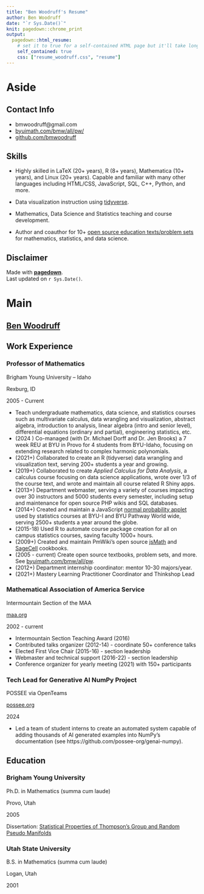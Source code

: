 ```yaml
---
title: "Ben Woodruff's Resume"
author: Ben Woodruff
date: "`r Sys.Date()`"
knit: pagedown::chrome_print
output:
  pagedown::html_resume:
    # set it to true for a self-contained HTML page but it'll take longer to render
    self_contained: true
    css: ["resume_woodruff.css", "resume"]
---
```



Aside
================================================================================

Contact Info {#contact}
--------------------------------------------------------------------------------

- <i class="fa fa-envelope"></i> bmwoodruff@gmail.com
- <i class="fa fa-globe"></i> [byuimath.com/bmw/all/pw/](https://byuimath.com/bmw/all/pw)
- <i class="fa fa-github"></i> [github.com/bmwoodruff](https://github.com/bmwoodruff)
<!---
- <i class="fa fa-linkedin"></i> [linkedin.com/in/ben-woodruff-4523485/](https://www.linkedin.com/in/ben-woodruff-4523485/)
- <i class="fa fa-phone"></i> +1 208-227-4984
--->


Skills {#skills}
--------------------------------------------------------------------------------

- Highly skilled in LaTeX (20+ years), R (8+ years), Mathematica (10+ years), and Linux (20+ years). Capable and familiar with many other languages including HTML/CSS, JavaScript, SQL, C++, Python, and more.

- Data visualization instruction using [tidyverse](https://ggplot2.tidyverse.org/).

- Mathematics, Data Science and Statistics teaching and course development.

- Author and coauthor for 10+ [open source education texts/problem sets](https://byuimath.com/bmw/all/pw/index.php?n=Main.EducationMaterials) for mathematics, statistics, and data science. 

Disclaimer {#disclaimer}
--------------------------------------------------------------------------------

Made with [**pagedown**](https://github.com/rstudio/pagedown).   
Last updated on `r Sys.Date()`.   



Main
================================================================================

[Ben Woodruff](https://byuimath.com/bmw/all/pw/) {#title}
--------------------------------------------------------------------------------



Work Experience {data-icon=laptop}
--------------------------------------------------------------------------------

### Professor of Mathematics

Brigham Young University -- Idaho 

Rexburg, ID

2005 - Current


- Teach undergraduate mathematics, data science, and statistics courses such as multivariate calculus, data wrangling and visualization, abstract algebra, introduction to analysis, linear algebra (intro and senior level), differential equations (ordinary and partial), engineering statistics, etc.
- (2024 ) Co-managed (with Dr. Michael Dorff and Dr. Jen Brooks) a 7 week REU at BYU in Provo for 4 students from BYU-Idaho, focusing on extending research related to complex harmonic polynomials.
- (2021+) Collaborated to create an R (tidyverse) data wrangling and visualization text, serving 200+ students a year and growing.
- (2019+) Collaborated to create *Applied Calculus for Data Analysis*, a calculus course focusing on data science applications, wrote over 1/3 of the course text, and wrote and maintain all course related R Shiny apps.
- (2013+) Department webmaster, serving a variety of courses impacting over 30 instructors and 5000 students every semester, including setup and maintenance for open source PHP wikis and SQL databases. 
- (2014+) Created and maintain a JavaScript [normal probability applet](https://byuimath.com/apps/normprob.html) used by statistics courses at BYU-I and BYU Pathway World wide, serving 2500+ students a year around the globe.
- (2015-18) Used R to automate course package creation for all on campus statistics courses, saving faculty 1000+ hours.
- (2009+) Created and maintain PmWiki's open source  [jsMath](https://www.pmwiki.org/wiki/Cookbook/jsMath) and [SageCell](https://www.pmwiki.org/wiki/Cookbook/SageCell) cookbooks.
- (2005 - current) Create open source textbooks, problem sets, and more. See  [byuimath.com/bmw/all/pw](https://byuimath.com/bmw/all/pw/).
- (2012+) Department internship coordinator: mentor 10-30 majors/year.
- (2021+) Mastery Learning Practitioner Coordinator and Thinkshop Lead


### Mathematical Association of America Service 

Intermountain Section of the MAA

[maa.org](https://www.maa.org/)

2002 - current

- Intermountain Section Teaching Award (2016)
- Contributed talks organizer (2012-14) - coordinate 50+ conference talks
- Elected First Vice Chair (2015-16) - section leadership
- Webmaster and technical support (2016-22) - section leadership
- Conference organizer for yearly meeting (2021) with 150+ participants 


### Tech Lead for Generative AI NumPy Project

POSSEE via OpenTeams

[possee.org](https://possee.org/)

2024

- Led a team of student interns to create an automated system capable of adding thousands of AI generated examples into NumPy's documentation (see  https://github.com/possee-org/genai-numpy).




Education {data-icon=graduation-cap data-concise=true}
--------------------------------------------------------------------------------


### Brigham Young University

Ph.D. in Mathematics (summa cum laude)

Provo, Utah

2005

Dissertation: [Statistical Properties of Thompson's Group and Random Pseudo Manifolds](https://scholarsarchive.byu.edu/etd/568/)

### Utah State University

B.S. in Mathematics (summa cum laude)

Logan, Utah

2001
